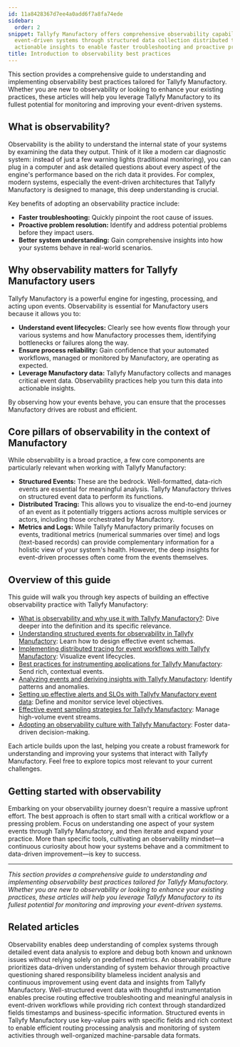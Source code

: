 ```yaml
---
id: 11a8428367d7ee4a0add6f7a8fa74ede
sidebar:
  order: 2
snippet: Tallyfy Manufactory offers comprehensive observability capabilities for monitoring
  event-driven systems through structured data collection distributed tracing and
  actionable insights to enable faster troubleshooting and proactive problem resolution.
title: Introduction to observability best practices
---
```


This section provides a comprehensive guide to understanding and implementing observability best practices tailored for Tallyfy Manufactory. Whether you are new to observability or looking to enhance your existing practices, these articles will help you leverage Tallyfy Manufactory to its fullest potential for monitoring and improving your event-driven systems.

## What is observability?

Observability is the ability to understand the internal state of your systems by examining the data they output. Think of it like a modern car diagnostic system: instead of just a few warning lights (traditional monitoring), you can plug in a computer and ask detailed questions about every aspect of the engine's performance based on the rich data it provides. For complex, modern systems, especially the event-driven architectures that Tallyfy Manufactory is designed to manage, this deep understanding is crucial.

Key benefits of adopting an observability practice include:

*   **Faster troubleshooting:** Quickly pinpoint the root cause of issues.
*   **Proactive problem resolution:** Identify and address potential problems before they impact users.
*   **Better system understanding:** Gain comprehensive insights into how your systems behave in real-world scenarios.

## Why observability matters for Tallyfy Manufactory users

Tallyfy Manufactory is a powerful engine for ingesting, processing, and acting upon events. Observability is essential for Manufactory users because it allows you to:

*   **Understand event lifecycles:** Clearly see how events flow through your various systems and how Manufactory processes them, identifying bottlenecks or failures along the way.
*   **Ensure process reliability:** Gain confidence that your automated workflows, managed or monitored by Manufactory, are operating as expected.
*   **Leverage Manufactory data:** Tallyfy Manufactory collects and manages critical event data. Observability practices help you turn this data into actionable insights.

By observing how your events behave, you can ensure that the processes Manufactory drives are robust and efficient.

## Core pillars of observability in the context of Manufactory

While observability is a broad practice, a few core components are particularly relevant when working with Tallyfy Manufactory:

*   **Structured Events:** These are the bedrock. Well-formatted, data-rich events are essential for meaningful analysis. Tallyfy Manufactory thrives on structured event data to perform its functions.
*   **Distributed Tracing:** This allows you to visualize the end-to-end journey of an event as it potentially triggers actions across multiple services or actors, including those orchestrated by Manufactory.
*   **Metrics and Logs:** While Tallyfy Manufactory primarily focuses on events, traditional metrics (numerical summaries over time) and logs (text-based records) can provide complementary information for a holistic view of your system's health. However, the deep insights for event-driven processes often come from the events themselves.

## Overview of this guide

This guide will walk you through key aspects of building an effective observability practice with Tallyfy Manufactory:

*   [What is observability and why use it with Tallyfy Manufactory?](/products/manufactory/best-practices/what-is-observability/): Dive deeper into the definition and its specific relevance.
*   [Understanding structured events for observability in Tallyfy Manufactory](/products/manufactory/best-practices/understanding-structured-events/): Learn how to design effective event schemas.
*   [Implementing distributed tracing for event workflows with Tallyfy Manufactory](/products/manufactory/best-practices/implementing-distributed-tracing/): Visualize event lifecycles.
*   [Best practices for instrumenting applications for Tallyfy Manufactory](/products/manufactory/best-practices/instrumenting-applications-for-manufactory/): Send rich, contextual events.
*   [Analyzing events and deriving insights with Tallyfy Manufactory](/products/manufactory/best-practices/analyzing-events-and-deriving-insights/): Identify patterns and anomalies.
*   [Setting up effective alerts and SLOs with Tallyfy Manufactory event data](/products/manufactory/best-practices/setting-up-alerts-and-slos/): Define and monitor service level objectives.
*   [Effective event sampling strategies for Tallyfy Manufactory](/products/manufactory/best-practices/event-sampling-strategies/): Manage high-volume event streams.
*   [Adopting an observability culture with Tallyfy Manufactory](/products/manufactory/best-practices/adopting-observability-culture/): Foster data-driven decision-making.

Each article builds upon the last, helping you create a robust framework for understanding and improving your systems that interact with Tallyfy Manufactory. Feel free to explore topics most relevant to your current challenges.

## Getting started with observability

Embarking on your observability journey doesn't require a massive upfront effort. The best approach is often to start small with a critical workflow or a pressing problem. Focus on understanding one aspect of your system events through Tallyfy Manufactory, and then iterate and expand your practice. More than specific tools, cultivating an observability mindset—a continuous curiosity about how your systems behave and a commitment to data-driven improvement—is key to success.

---

*This section provides a comprehensive guide to understanding and implementing observability best practices tailored for Tallyfy Manufactory. Whether you are new to observability or looking to enhance your existing practices, these articles will help you leverage Tallyfy Manufactory to its fullest potential for monitoring and improving your event-driven systems.*


## Related articles
<CardGrid>
<LinkTitleCard header="<b>Best Practices > What is observability?</b>" href="/products/manufactory/best-practices/what-is-observability/" > Observability enables deep understanding of complex systems through detailed event data analysis to explore and debug both known and unknown issues without relying solely on predefined metrics. </LinkTitleCard>
<LinkTitleCard header="<b>Best Practices > Adopting an observability culture</b>" href="/products/manufactory/best-practices/adopting-observability-culture/" > An observability culture prioritizes data-driven understanding of system behavior through proactive questioning shared responsibility blameless incident analysis and continuous improvement using event data and insights from Tallyfy Manufactory. </LinkTitleCard>
<LinkTitleCard header="<b>Best Practices > Best practices for instrumenting applications</b>" href="/products/manufactory/best-practices/instrumenting-applications-for-manufactory/" > Well-structured event data with thoughtful instrumentation enables precise routing effective troubleshooting and meaningful analysis in event-driven workflows while providing rich context through standardized fields timestamps and business-specific information. </LinkTitleCard>
<LinkTitleCard header="<b>Best Practices > Understanding structured events</b>" href="/products/manufactory/best-practices/understanding-structured-events/" > Structured events in Tallyfy Manufactory use key-value pairs with specific fields and rich context to enable efficient routing processing analysis and monitoring of system activities through well-organized machine-parsable data formats. </LinkTitleCard>
</CardGrid>
